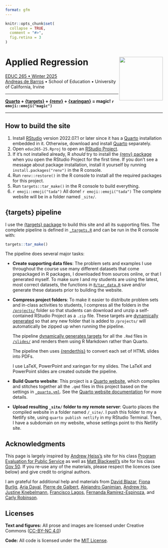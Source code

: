 ```yaml
---
format: gfm
---
```


<!-- README.md is generated from README.qmd. Please edit that file -->

```r
knitr::opts_chunk$set(
  collapse = TRUE,
  comment = "#>",
  fig.retina = 3
)
```

# Applied Regression <a href='https://educ265.de-barros.com/'><img src='files/icon-512.png' align="right" height="139" /></a>

[EDUC 265 • Winter 2025](https://educ265.de-barros.com/)  
[Andreas de Barros](https://www.de-barros.com/) • School of Education • University of California, Irvine

---

**[Quarto](https://quarto.org/) + [{targets}](https://docs.ropensci.org/targets/) + [{renv}](https://rstudio.github.io/renv/) + [{xaringan}](https://github.com/yihui/xaringan) = magic! `r emoji::emoji("magic")`**

---

## How to build the site

1. Install [RStudio](https://www.rstudio.com/products/rstudio/download/#download) version 2022.07.1 or later since it has a [Quarto](https://quarto.org/) installation embedded in it. Otherwise, download and install [Quarto](https://quarto.org/) separately.
2. Open `educ265-25.Rproj` to open an [RStudio Project](https://r4ds.hadley.nz/workflow-scripts.html#projects).
3. If it's not installed already, R *should* try to install the [{renv} package](https://rstudio.github.io/renv/) when you open the RStudio Project for the first time. If you don't see a message about package installation, install it yourself by running `install.packages("renv")` in the R console.
4. Run `renv::restore()` in the R console to install all the required packages for this project.
5. Run `targets::tar_make()` in the R console to build everything.
6. `r emoji::emoji("tada")` All done! `r emoji::emoji("tada")` The complete website will be in a folder named `_site/`.


## {targets} pipeline

I use the [{targets} package](https://docs.ropensci.org/targets/) to build this site and all its supporting files. The complete pipeline is defined in [`_targets.R`](_targets.R) and can be run in the R console with:

```r
targets::tar_make()
```

The pipeline does several major tasks:

- **Create supporting data files**: The problem sets and examples I use throughout the course use many different datasets that come prepackaged in R packages, I downloaded from sources online, or that I generated myself. To make sure I and my students are using the latest, most correct datasets, the functions in [`R/tar_data.R`](R/tar_data.R) save and/or generate these datasets prior to building the website.

- **Compress project folders**: To make it easier to distribute problem sets and in-class activities to students, I compress all the folders in the [`/projects/`](/projects/) folder so that students can download and unzip a self-contained RStudio Project as a `.zip` file. These targets are [dynamically generated](https://books.ropensci.org/targets/dynamic.html) so that any new folder that is added to `/projects/` will automatically be zipped up when running the pipeline.

  The pipeline [dynamically generates targets](https://books.ropensci.org/targets/dynamic.html) for all the `.Rmd` files in [`/slides/`](/slides/) and renders them using R Markdown rather than Quarto.
  
  The pipeline then uses [{renderthis}](https://jhelvy.github.io/renderthis/) to convert each set of HTML slides into PDFs.

  I use LaTeX, PowerPoint and xaringan for my slides. The LaTeX and PowerPoint slides are created outside the pipeline. 

- **Build Quarto website**: This project is a [Quarto website](https://quarto.org/docs/websites/), which compiles and stitches together all the `.qmd` files in this project based on the settings in [`_quarto.yml`](_quarto.yml). See the [Quarto website documentation](https://quarto.org/docs/websites/) for more details.

- **Upload resulting `_site/` folder to my remote server**: Quarto places the compiled website in a folder named `/_site/`. I push this folder to my a Netlify site, using `quarto publish netlify` in my RStudio Terminal. Then, I have a subdomain on my website, whose settings point to this Netlify site.

## Acknowledgments

This page is largely inspired by [Andrew Heiss's](https://www.andrewheiss.com/) site for his class [Program Evaluation for Public Service](https://github.com/andrewheiss/evalf22.classes.andrewheiss.com) as well as [Matt Blackwell's](https://www.mattblackwell.org/) site for his class [Gov 50](https://github.com/mattblackwell/gov50-f23-site/). If you re-use any of the materials, please respect the licences (see below) and give credit to original authors. 

I am grateful for additional help and materials from [David Blazar](https://education.umd.edu/directory/david-blazar), [Fiona Burlig](https://www.fionaburlig.com/), [Arja Dayal](https://steinhardt.nyu.edu/arja-dayal), [Pierre de Galbert](https://scholar.harvard.edu/pierredegalbert/home), [Alejandro Ganimian](https://www.alejandroganimian.com/), [Andrew Ho](https://www.gse.harvard.edu/directory/faculty/andrew-ho), [Justine Knebelmann](https://sites.google.com/view/justine-knebelmann/home), [Francisco Lagos](https://education.umd.edu/student-directory/francisco-lagos), [Fernanda Ramirez-Espinoza](https://sites.google.com/site/ramirezespinozafernanda/), and [Carly Robinson](https://www.carlydrobinson.com/).

## Licenses

**Text and figures:** All prose and images are licensed under Creative Commons ([CC-BY-NC 4.0](https://creativecommons.org/licenses/by-nc/4.0/))

**Code:** All code is licensed under the [MIT License](LICENSE.md).
